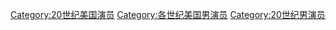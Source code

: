 [[Category:20世纪美国演员|Category:20世纪美国演员]]
[[Category:各世纪美国男演员|Category:各世纪美国男演员]]
[[Category:20世纪男演员|Category:20世纪男演员]]